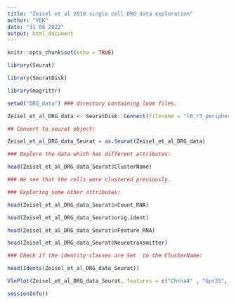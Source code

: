 ---
title: "Zeisel et al 2018 single cell DRG data exploration"
author: "YEK"
date: "31 08 2022"
output: html_document
---

```{r setup, include=FALSE}
knitr::opts_chunk$set(echo = TRUE)
```

```{r}

library(Seurat)

library(SeuratDisk)

library(magrittr)

setwd("DRG_data") ### directory containing loom files.

Zeisel_et_al_DRG_data <- SeuratDisk::Connect(filename = "l6_r3_peripheral_sensory_neurons_one_column_per_cell.loom", mode = "r")

## Convert to seurat object:

Zeisel_et_al_DRG_data_Seurat = as.Seurat(Zeisel_et_al_DRG_data)

### Explore the data which has different attributes:

head(Zeisel_et_al_DRG_data_Seurat$ClusterName)

### We see that the cells were clustered previously.

### Exploring some other attributes: 

head(Zeisel_et_al_DRG_data_Seurat$nCount_RNA)

head(Zeisel_et_al_DRG_data_Seurat$orig.ident)

head(Zeisel_et_al_DRG_data_Seurat$nFeature_RNA)

head(Zeisel_et_al_DRG_data_Seurat$Neurotransmitter)

### Check if the identity classes are Set  to the ClusterName:

head(Idents(Zeisel_et_al_DRG_data_Seurat))

VlnPlot(Zeisel_et_al_DRG_data_Seurat, features = c("Chrna4" , "Gpr35", "Mrgpr5", "Mrgpra3", "Mrgprb4"), ncol = 2) ### 2 images in a row.

sessionInfo()


```



